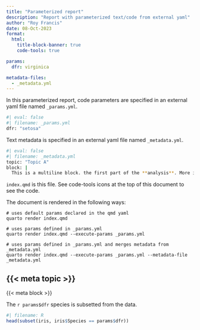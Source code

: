 ```yaml
---
title: "Parameterized report"
description: "Report with parameterized text/code from external yaml"
author: "Roy Francis"
date: 08-Oct-2023
format:
  html:
    title-block-banner: true
    code-tools: true

params:
  dfr: virginica

metadata-files:
  - _metadata.yml
---
```


In this parameterized report, code parameters are specified in an external yaml file named `_params.yml`.

```bash
#| eval: false
#| filename: _params.yml
dfr: "setosa"
```

Text metadata is specified in an external yaml file named `_metadata.yml`.

```bash
#| eval: false
#| filename: _metadata.yml
topic: "Topic A"
block: |
  This is a multiline block. the first part of the **analysis**. More information. bla bla.
```

`index.qmd` is this file. See code-tools icons at the top of this document to see the code.

The document is rendered in the following ways:

```
# uses default params declared in the qmd yaml
quarto render index.qmd

# uses params defined in _params.yml
quarto render index.qmd --execute-params _params.yml

# uses params defined in _params.yml and merges metadata from _metadata.yml
quarto render index.qmd --execute-params _params.yml --metadata-file _metadata.yml
```

## {{< meta topic >}}

{{< meta block >}}


The `r params$dfr` species is subsetted from the data.

```r
#| filename: R
head(subset(iris, iris$Species == params$dfr))
```

